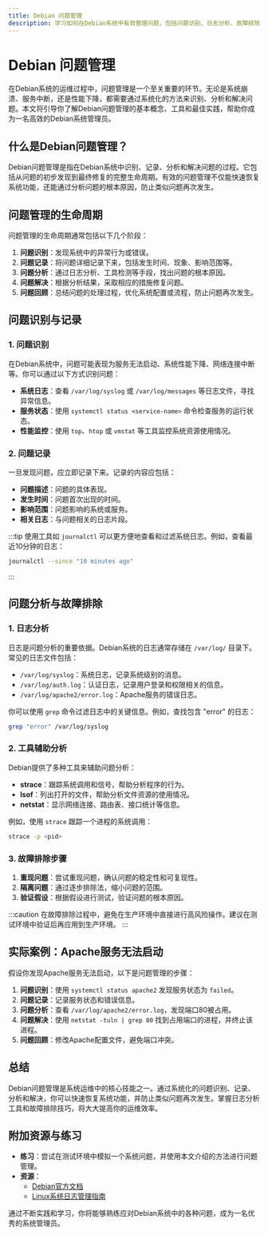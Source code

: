 ```yaml
---
title: Debian 问题管理
description: 学习如何在Debian系统中有效管理问题，包括问题识别、日志分析、故障排除和修复的最佳实践。
---
```


# Debian 问题管理

在Debian系统的运维过程中，问题管理是一个至关重要的环节。无论是系统崩溃、服务中断，还是性能下降，都需要通过系统化的方法来识别、分析和解决问题。本文将引导你了解Debian问题管理的基本概念、工具和最佳实践，帮助你成为一名高效的Debian系统管理员。

## 什么是Debian问题管理？

Debian问题管理是指在Debian系统中识别、记录、分析和解决问题的过程。它包括从问题的初步发现到最终修复的完整生命周期。有效的问题管理不仅能快速恢复系统功能，还能通过分析问题的根本原因，防止类似问题再次发生。

## 问题管理的生命周期

问题管理的生命周期通常包括以下几个阶段：

1. **问题识别**：发现系统中的异常行为或错误。
2. **问题记录**：将问题详细记录下来，包括发生时间、现象、影响范围等。
3. **问题分析**：通过日志分析、工具检测等手段，找出问题的根本原因。
4. **问题解决**：根据分析结果，采取相应的措施修复问题。
5. **问题回顾**：总结问题的处理过程，优化系统配置或流程，防止问题再次发生。

## 问题识别与记录

### 1. 问题识别

在Debian系统中，问题可能表现为服务无法启动、系统性能下降、网络连接中断等。你可以通过以下方式识别问题：

- **系统日志**：查看 `/var/log/syslog` 或 `/var/log/messages` 等日志文件，寻找异常信息。
- **服务状态**：使用 `systemctl status <service-name>` 命令检查服务的运行状态。
- **性能监控**：使用 `top`、`htop` 或 `vmstat` 等工具监控系统资源使用情况。

### 2. 问题记录

一旦发现问题，应立即记录下来。记录的内容应包括：

- **问题描述**：问题的具体表现。
- **发生时间**：问题首次出现的时间。
- **影响范围**：问题影响的系统或服务。
- **相关日志**：与问题相关的日志片段。

:::tip
使用工具如 `journalctl` 可以更方便地查看和过滤系统日志。例如，查看最近10分钟的日志：
```bash
journalctl --since "10 minutes ago"
```
:::

## 问题分析与故障排除

### 1. 日志分析

日志是问题分析的重要依据。Debian系统的日志通常存储在 `/var/log/` 目录下。常见的日志文件包括：

- `/var/log/syslog`：系统日志，记录系统级别的消息。
- `/var/log/auth.log`：认证日志，记录用户登录和权限相关的信息。
- `/var/log/apache2/error.log`：Apache服务的错误日志。

你可以使用 `grep` 命令过滤日志中的关键信息。例如，查找包含 "error" 的日志：
```bash
grep "error" /var/log/syslog
```

### 2. 工具辅助分析

Debian提供了多种工具来辅助问题分析：

- **strace**：跟踪系统调用和信号，帮助分析程序的行为。
- **lsof**：列出打开的文件，帮助分析文件资源的使用情况。
- **netstat**：显示网络连接、路由表、接口统计等信息。

例如，使用 `strace` 跟踪一个进程的系统调用：
```bash
strace -p <pid>
```

### 3. 故障排除步骤

1. **重现问题**：尝试重现问题，确认问题的稳定性和可复现性。
2. **隔离问题**：通过逐步排除法，缩小问题的范围。
3. **验证假设**：根据假设进行测试，验证问题的根本原因。

:::caution
在故障排除过程中，避免在生产环境中直接进行高风险操作。建议在测试环境中验证后再应用到生产环境。
:::

## 实际案例：Apache服务无法启动

假设你发现Apache服务无法启动，以下是问题管理的步骤：

1. **问题识别**：使用 `systemctl status apache2` 发现服务状态为 `failed`。
2. **问题记录**：记录服务状态和错误信息。
3. **问题分析**：查看 `/var/log/apache2/error.log`，发现端口80被占用。
4. **问题解决**：使用 `netstat -tuln | grep 80` 找到占用端口的进程，并终止该进程。
5. **问题回顾**：修改Apache配置文件，避免端口冲突。

## 总结

Debian问题管理是系统运维中的核心技能之一。通过系统化的问题识别、记录、分析和解决，你可以快速恢复系统功能，并防止类似问题再次发生。掌握日志分析工具和故障排除技巧，将大大提高你的运维效率。

## 附加资源与练习

- **练习**：尝试在测试环境中模拟一个系统问题，并使用本文介绍的方法进行问题管理。
- **资源**：
  - [Debian官方文档](https://www.debian.org/doc/)
  - [Linux系统日志管理指南](https://www.linux.com/training-tutorials/understanding-linux-log-files/)

通过不断实践和学习，你将能够熟练应对Debian系统中的各种问题，成为一名优秀的系统管理员。